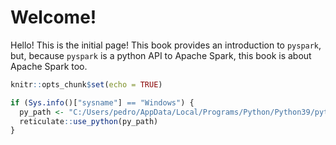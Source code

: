 

# Welcome! {.unnumbered}

Hello! This is the initial page! This book provides an introduction to `pyspark`, but, because `pyspark` is a python API to Apache Spark, this book is about Apache Spark too.


```r
knitr::opts_chunk$set(echo = TRUE)

if (Sys.info()["sysname"] == "Windows") {
  py_path <- "C:/Users/pedro/AppData/Local/Programs/Python/Python39/python.exe"
  reticulate::use_python(py_path)
}
```
